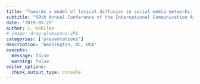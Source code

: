 ```yaml
---
title: 'Towards a model of lexical diffusion in social media networks: A case study of the dissemination of the term “lying press” in Germany'
subtitle: "69th Annual Conference of the International Communication Association (ICA)"
date: '2019-05-25'
author: L. Kobilke
# image: drag-glamazons.JPG
categories: ['presentations']
description: 'Washington, DC, USA'
execute: 
  message: false
  warning: false
editor_options: 
  chunk_output_type: console
---
```





